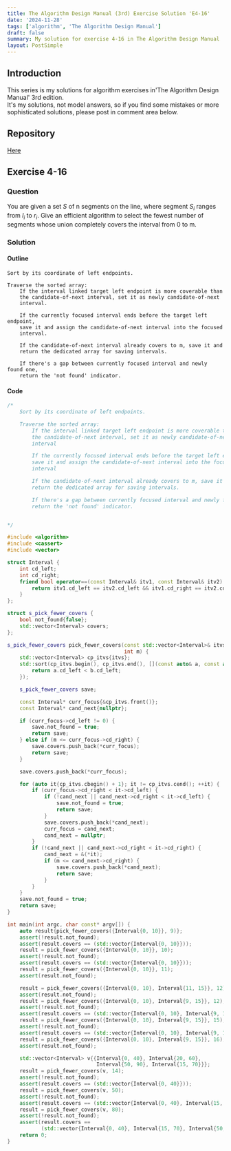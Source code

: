 ```yaml
---
title: The Algorithm Design Manual (3rd) Exercise Solution 'E4-16'
date: '2024-11-28'
tags: ['algorithm', 'The Algorithm Design Manual']
draft: false
summary: My solution for exercise 4-16 in The Algorithm Design Manual
layout: PostSimple
---
```


<TOCInline toc={props.toc} toHeading={5} asDisclosure={true} />

## Introduction

This series is my solutions for algorithm exercises in'The Algorithm Design Manual' 3rd edition.  
It's my solutions, not model answers, so if you find some mistakes or more sophisticated solutions, please post in comment area below.

## Repository

[Here](https://github.com/dede-20191130/tadm-solutions)

## Exercise 4-16

### Question

You are given a set $S$ of n segments on the line, where segment $S_i$ ranges
from $l_i$ to $r_i$. Give an efficient algorithm to select the fewest number of segments
whose union completely covers the interval from 0 to m.

### Solution

#### Outline

```
Sort by its coordinate of left endpoints.

Traverse the sorted array:
    If the interval linked target left endpoint is more coverable than
    the candidate-of-next interval, set it as newly candidate-of-next
    interval.

    If the currently focused interval ends before the target left endpoint,
    save it and assign the candidate-of-next interval into the focused
    interval.

    If the candidate-of-next interval already covers to m, save it and
    return the dedicated array for saving intervals.

    If there's a gap between currently focused interval and newly found one,
    return the 'not found' indicator.

```

#### Code

```cpp
/*
    Sort by its coordinate of left endpoints.

    Traverse the sorted array:
        If the interval linked target left endpoint is more coverable than
        the candidate-of-next interval, set it as newly candidate-of-next
        interval

        If the currently focused interval ends before the target left endpoint,
        save it and assign the candidate-of-next interval into the focused
        interval

        If the candidate-of-next interval already covers to m, save it and
        return the dedicated array for saving intervals.

        If there's a gap between currently focused interval and newly found one,
        return the 'not found' indicator.


*/

#include <algorithm>
#include <cassert>
#include <vector>

struct Interval {
    int cd_left;
    int cd_right;
    friend bool operator==(const Interval& itv1, const Interval& itv2) {
        return itv1.cd_left == itv2.cd_left && itv1.cd_right == itv2.cd_right;
    }
};

struct s_pick_fewer_covers {
    bool not_found{false};
    std::vector<Interval> covers;
};

s_pick_fewer_covers pick_fewer_covers(const std::vector<Interval>& itvs,
                                      int m) {
    std::vector<Interval> cp_itvs{itvs};
    std::sort(cp_itvs.begin(), cp_itvs.end(), [](const auto& a, const auto& b) {
        return a.cd_left < b.cd_left;
    });

    s_pick_fewer_covers save;

    const Interval* curr_focus{&cp_itvs.front()};
    const Interval* cand_next{nullptr};

    if (curr_focus->cd_left != 0) {
        save.not_found = true;
        return save;
    } else if (m <= curr_focus->cd_right) {
        save.covers.push_back(*curr_focus);
        return save;
    }

    save.covers.push_back(*curr_focus);

    for (auto it{cp_itvs.cbegin() + 1}; it != cp_itvs.cend(); ++it) {
        if (curr_focus->cd_right < it->cd_left) {
            if (!cand_next || cand_next->cd_right < it->cd_left) {
                save.not_found = true;
                return save;
            }
            save.covers.push_back(*cand_next);
            curr_focus = cand_next;
            cand_next = nullptr;
        }
        if (!cand_next || cand_next->cd_right < it->cd_right) {
            cand_next = &(*it);
            if (m <= cand_next->cd_right) {
                save.covers.push_back(*cand_next);
                return save;
            }
        }
    }
    save.not_found = true;
    return save;
}

int main(int argc, char const* argv[]) {
    auto result{pick_fewer_covers({Interval{0, 10}}, 9)};
    assert(!result.not_found);
    assert(result.covers == (std::vector{Interval{0, 10}}));
    result = pick_fewer_covers({Interval{0, 10}}, 10);
    assert(!result.not_found);
    assert(result.covers == (std::vector{Interval{0, 10}}));
    result = pick_fewer_covers({Interval{0, 10}}, 11);
    assert(result.not_found);

    result = pick_fewer_covers({Interval{0, 10}, Interval{11, 15}}, 12);
    assert(result.not_found);
    result = pick_fewer_covers({Interval{0, 10}, Interval{9, 15}}, 12);
    assert(!result.not_found);
    assert(result.covers == (std::vector{Interval{0, 10}, Interval{9, 15}}));
    result = pick_fewer_covers({Interval{0, 10}, Interval{9, 15}}, 15);
    assert(!result.not_found);
    assert(result.covers == (std::vector{Interval{0, 10}, Interval{9, 15}}));
    result = pick_fewer_covers({Interval{0, 10}, Interval{9, 15}}, 16);
    assert(result.not_found);

    std::vector<Interval> v{{Interval{0, 40}, Interval{20, 60},
                             Interval{50, 90}, Interval{15, 70}}};
    result = pick_fewer_covers(v, 14);
    assert(!result.not_found);
    assert(result.covers == (std::vector{Interval{0, 40}}));
    result = pick_fewer_covers(v, 50);
    assert(!result.not_found);
    assert(result.covers == (std::vector{Interval{0, 40}, Interval{15, 70}}));
    result = pick_fewer_covers(v, 80);
    assert(!result.not_found);
    assert(result.covers ==
           (std::vector{Interval{0, 40}, Interval{15, 70}, Interval{50, 90}}));
    return 0;
}

```
